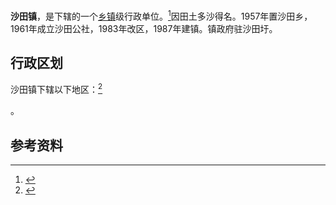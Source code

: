 {{中国乡级行政区|44/09/81/109/000}}

'''沙田镇'''，是{{PRC admin/fullname|44/09/81/109/000|3}}下辖的一个[[乡镇|乡镇]]级行政单位。<ref>{{PRC admin/ref sgc|{{PRC admin/parent|44/09/81/109/000}}}}</ref>因田土多沙得名。1957年置沙田乡，1961年成立沙田公社，1983年改区，1987年建镇。镇政府驻沙田圩。

== 行政区划 ==

沙田镇下辖以下地区：<ref>{{PRC admin/ref sgc|44/09/81/109/000}}</ref>

{{PRC admin/children|44/09/81/109/000}}。

== 参考资料 ==

{{reflist}}

{{行政区划小作品}}
{{PRC admin/navcat|44/09/81/109/000}}